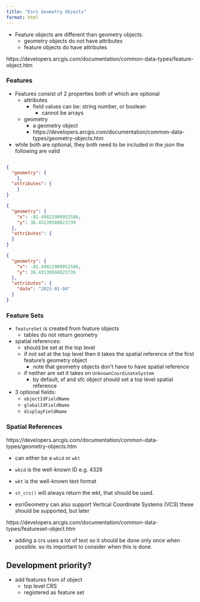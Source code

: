 ```yaml
---
title: "Esri Geometry Objects"
format: html
---
```


-   Feature objects are different than geometry objects.
    -   geometry objects do not have attributes
    -   feature objects do have attributes

https://developers.arcgis.com/documentation/common-data-types/feature-object.htm

### Features

-   Features consist of 2 properties both of which are optional
    -   attributes
        -   field values can be: string number, or boolean
            -   cannot be arrays
    -   geometry
        -   a geometry object
        -   https://developers.arcgis.com/documentation/common-data-types/geometry-objects.htm
-   while both are optional, they both need to be included in the json the following are valid

``` json

{
  "geometry": {
    },
  "attributes": {
    }
}
```

``` json
{
  "geometry": {
    "x": -81.49822900952586,
    "y": 36.43139560823739
  },
  "attributes": {
  }
}
```

``` json
{
  "geometry": {
    "x": -81.49822900952586,
    "y": 36.43139560823739
  },
  "attributes": {
    "date": "2023-01-04"
  }
}
```

### Feature Sets

-   `featureSet` is created from feature objects
    -   tables do not return geometry
-   spatial references:
    -   should be set at the top level
    -   if not set at the top level then it takes the spatial reference of the first feature's geometry object
        -   note that geometry objects don't have to have spatial reference
    -   if neither are set it takes on `UnknownCoordinateSystem`
        -   by default, sf and sfc object should set a top level spatial reference
-   3 optional fields:
    -   `objectIdFieldName`
    -   `globalIdFieldName`
    -   `displayFieldName`

### Spatial References

https://developers.arcgis.com/documentation/common-data-types/geometry-objects.htm

-   can either be a `wkid` or `wkt`

-   `wkid` is the well-known ID e.g. 4326

-   `wkt` is the well-known text format

-   `st_crs()` will always return the wkt, that should be used.

-   esriGeometry can also support Vertical Coordinate Systems (VCS) these should be supported, but later

https://developers.arcgis.com/documentation/common-data-types/featureset-object.htm

- adding a crs uses a lot of text so it should be done only once when possible. so its important to consider when this is done. 


## Development priority? 

- add features from sf object 
  - top level CRS
  - registered as feature set

